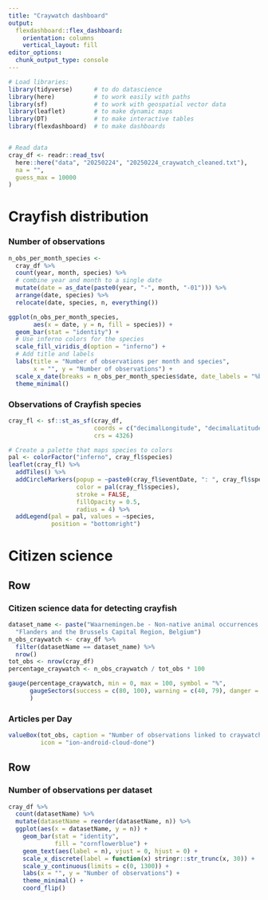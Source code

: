 ```yaml
---
title: "Craywatch dashboard"
output: 
  flexdashboard::flex_dashboard:
    orientation: columns
    vertical_layout: fill
editor_options: 
  chunk_output_type: console
---
```


```r
# Load libraries:
library(tidyverse)      # to do datascience
library(here)           # to work easily with paths
library(sf)             # to work with geospatial vector data
library(leaflet)        # to make dynamic maps
library(DT)             # to make interactive tables
library(flexdashboard)  # to make dashboards


# Read data
cray_df <- readr::read_tsv(
  here::here("data", "20250224", "20250224_craywatch_cleaned.txt"),
  na = "",
  guess_max = 10000
)
```

Crayfish distribution
=====================================  

### Number of observations

```r
n_obs_per_month_species <-
  cray_df %>%
  count(year, month, species) %>%
  # combine year and month to a single date
  mutate(date = as_date(paste0(year, "-", month, "-01"))) %>%
  arrange(date, species) %>%
  relocate(date, species, n, everything())

ggplot(n_obs_per_month_species,
       aes(x = date, y = n, fill = species)) +
  geom_bar(stat = "identity") +
  # Use inferno colors for the species
  scale_fill_viridis_d(option = "inferno") +
  # Add title and labels
  labs(title = "Number of observations per month and species",
       x = "", y = "Number of observations") +
  scale_x_date(breaks = n_obs_per_month_species$date, date_labels = "%b") +
  theme_minimal()
```

### Observations of Crayfish species

```r
cray_fl <- sf::st_as_sf(cray_df,
                        coords = c("decimalLongitude", "decimalLatitude"),
                        crs = 4326)

# Create a palette that maps species to colors
pal <- colorFactor("inferno", cray_fl$species)
leaflet(cray_fl) %>%
  addTiles() %>%
  addCircleMarkers(popup = ~paste0(cray_fl$eventDate, ": ", cray_fl$species),
                   color = pal(cray_fl$species),
                   stroke = FALSE,
                   fillOpacity = 0.5,
                   radius = 4) %>%
  addLegend(pal = pal, values = ~species,
            position = "bottomright")
```

Citizen science {data-orientation=rows}
=====================================  

Row
-------------------------------------

### Citizen science data for detecting crayfish

```r
dataset_name <- paste("Waarnemingen.be - Non-native animal occurrences in",
  "Flanders and the Brussels Capital Region, Belgium")
n_obs_craywatch <- cray_df %>%
  filter(datasetName == dataset_name) %>%
  nrow()
tot_obs <- nrow(cray_df)
percentage_craywatch <- n_obs_craywatch / tot_obs * 100

gauge(percentage_craywatch, min = 0, max = 100, symbol = "%",
      gaugeSectors(success = c(80, 100), warning = c(40, 79), danger = c(0, 39))
      )
```

### Articles per Day

```r
valueBox(tot_obs, caption = "Number of observations linked to craywatch",
         icon = "ion-android-cloud-done")
```

Row
-------------------------------------

### Number of observations per dataset

```r
cray_df %>%
  count(datasetName) %>%
  mutate(datasetName = reorder(datasetName, n)) %>%
  ggplot(aes(x = datasetName, y = n)) +
    geom_bar(stat = "identity",
             fill = "cornflowerblue") +
    geom_text(aes(label = n), vjust = 0, hjust = 0) +
    scale_x_discrete(label = function(x) stringr::str_trunc(x, 30)) +
    scale_y_continuous(limits = c(0, 1300)) +
    labs(x = "", y = "Number of observations") +
    theme_minimal() +
    coord_flip()
```
